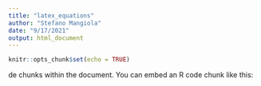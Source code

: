 ```yaml
---
title: "latex_equations"
author: "Stefano Mangiola"
date: "9/17/2021"
output: html_document
---
```


```r
knitr::opts_chunk$set(echo = TRUE)
```

de chunks within the document. You can embed an R code chunk like this:


\begin{align}

& \textbf{ Intercept-only model } \\

& P\left ( \lambda, \mu, \phi \right ) \prod_{m=1}^{M} P\left ( \sigma_{m} | \mu_{m}, \lambda, \phi \right ) 
 \prod_{n=1}^{N} \prod_{m=1}^{M} P\left ( k_{m,n} | n_{n}, \mu_{m}, \sigma_{m} \right ) & \textrm{ (1) } \\

& k_{m,n} \sim \mathit{BetaBinomial^{*}} \left(n_{n}, \mu_{m}, \sigma_{m} \right ); \sum_{m=1}^{M} \mu_{m} = 0 & \textrm{ (2) } \\

& \sigma_{m} \sim \mathit{Normal} \left(\lambda_{0} + \lambda * \mu_{m}, \phi \right ) & \textrm{ (3) } \\

& \lambda \sim \mathit{Normal} \left(0,5 \right);  \nu \sim \mathit{Normal} \left(0,2 \right); & \textrm{ (4) }  \\
\\
& \textbf{ Regression model } \\
\\
& \mu_{m,n} =  \left( \gamma_{m,c} * X_{c,n} \right ); \textrm{For c}\in[1..C] \sum_{m=1}^{M} \gamma_{m, c} = 0 & \textrm{ (5) } \\
\\

& \textbf{ Beta-binomial reparametrisation } \\
\\
& \mathit{BetaBinomial^{*}} \left(n_{n}, \mu_{m}, \sigma_{m} \right ) & \textrm{ Alternative parametrisation (6) } \\

& \pi = \mathit{softmax} \left(\mu \right); =  \frac{exp(\mu)}{\sum_{m=1}^{M} exp(\mu_{m}) } & \textrm{ (7) } \\
& \omega = e^{\sigma} & \textrm{ (8) } \\

& \alpha_{m} = \pi_{m} * \omega_{m}; \beta_{m} = \left(1 - \pi_{m} \right) * \omega_{m}; & \textrm{ (9) } \\

& \mathit{BetaBinomial} \left(n_{n}, \alpha_{m}, \beta_{m} \right ) & \textrm{ Classic parametrisation (10) } \\




\end{align}



